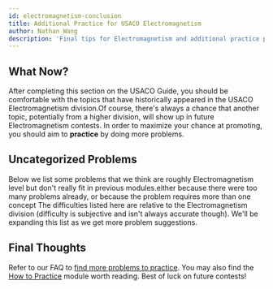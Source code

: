 ```yaml
---
id: electromagnetism-conclusion
title: Additional Practice for USACO Electromagnetism
author: Nathan Wang
description: 'Final tips for Electromagnetism and additional practice problems.'
---
```


## What Now?

After completing this section on the USACO Guide, you should be comfortable with
the topics that have historically appeared in the USACO Electromagnetism
division.<Asterisk>Of course, there's always a chance that another topic,
potentially from a higher division, will show up in future Electromagnetism
contests.</Asterisk> In order to maximize your chance at promoting, you should
aim to **practice** by doing more problems.

## Uncategorized Problems

Below we list some problems that we think are roughly Electromagnetism level but don't
really fit in previous modules.<Asterisk>either because there were too many
problems already, or because the problem requires more than one
concept</Asterisk> The difficulties listed here are relative to the Electromagnetism
division (difficulty is subjective and isn't always accurate though). We'll be
expanding this list as we get more problem suggestions.

<Problems problems="problems" />

## Final Thoughts

Refer to our FAQ to
[find more problems to practice](/general/usaco-faq#q-where-can-i-find-more-practice-problems).
You may also find the [How to Practice](/general/practicing)
module worth reading. Best of luck on future contests!
